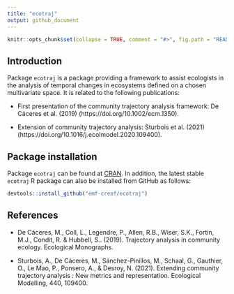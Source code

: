```yaml
---
title: "ecotraj"
output: github_document
---
```


```r

knitr::opts_chunk$set(collapse = TRUE, comment = "#>", fig.path = "README-")
```

## Introduction

Package `ecotraj` is a package providing a framework to assist ecologists in the analysis of temporal changes in ecosystems defined on a chosen multivariate space. It is related to the following publications:

* First presentation of the community trajectory analysis framework: De Cáceres et al. (2019) (https://doi.org/10.1002/ecm.1350).

* Extension of community trajectory analysis: Sturbois et al. (2021) (https://doi.org/10.1016/j.ecolmodel.2020.109400).

## Package installation

Package `ecotraj` can be found at [CRAN](https://cran.r-project.org/). In addition, the latest stable `ecotraj` R package can also be installed from GitHub as follows:

```r
devtools::install_github("emf-creaf/ecotraj")
```


## References

+ De Cáceres, M., Coll, L., Legendre, P., Allen, R.B., Wiser, S.K., Fortin, M.J., Condit, R. & Hubbell, S.. (2019). Trajectory analysis in community ecology. Ecological Monographs.

+ Sturbois, A., De Cáceres, M., Sánchez-Pinillos, M., Schaal, G., Gauthier, O., Le Mao, P., Ponsero, A., & Desroy, N. (2021). Extending community trajectory analysis : New metrics and representation. Ecological Modelling, 440, 109400. 

